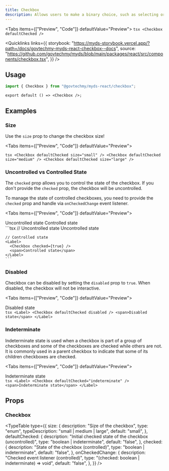 ```yaml
---
title: Checkbox
description: Allows users to make a binary choice, such as selecting or not selecting an option. It is commonly used in forms, settings, and filters to capture user input and preferences.
---
```



<Tabs items={["Preview", "Code"]} defaultValue="Preview">
  <Tab value="Preview" className="not-prose flex justify-center">
    <Checkbox defaultChecked />
  </Tab>
  <Tab value="Code">
    ```tsx
    <Checkbox defaultChecked />
    ```
  </Tab>
</Tabs>

<Quicklinks
  links={{
    storybook:
      "https://myds-storybook.vercel.app/?path=/docs/govtechmy-myds-react-checkbox--docs",
    source:
      "https://github.com/govtechmy/myds/blob/main/packages/react/src/components/checkbox.tsx",
  }}
/>

## Usage

```ts copy title="Import"
import { Checkbox } from "@govtechmy/myds-react/checkbox";
```

```tsx copy title="Anatomy"
export default () => <Checkbox />;
```

## Examples

### Size

Use the `size` prop to change the checkbox size!

<Tabs items={["Preview", "Code"]} defaultValue="Preview">
  <Tab value="Preview">
    <div className="not-prose flex flex-col items-center gap-3">
      <Checkbox defaultChecked size="small" />
      <Checkbox defaultChecked size="medium" />
      <Checkbox defaultChecked size="large" />
    </div>
  </Tab>
  <Tab value="Code">
    ```tsx
    <Checkbox defaultChecked size="small" />
    <Checkbox defaultChecked size="medium" />
    <Checkbox defaultChecked size="large" />
    ```
  </Tab>
</Tabs>

### Uncontrolled vs Controlled State

The `checked` prop allows you to control the state of the checkbox. If you don't provide the `checked` prop, the checkbox will be uncontrolled.

To manage the state of controlled checkboxes, you need to provide the `checked` prop and handle via `onCheckedChange` event listener.

<Tabs items={["Preview", "Code"]} defaultValue="Preview">
  <Tab value="Preview">
    <div className="not-prose flex flex-col items-center">
      <Label className="flex items-center gap-2">
        <Checkbox defaultChecked />
        <span>Uncontrolled state</span>
      </Label>
      <Label className="flex items-center gap-2">
        <Checkbox checked={true} />
        <span>Controlled state</span>
      </Label>
    </div>
  </Tab>
  <Tab value="Code">
    ```tsx
    // Uncontrolled state
    <Label>
      <Checkbox defaultChecked />
      <span>Uncontrolled state</span>
    </Label>

    // Controlled state
    <Label>
      <Checkbox checked={true} />
      <span>Controlled state</span>
    </Label>
    ```

  </Tab>
</Tabs>

### Disabled

Checkbox can be disabled by setting the `disabled` prop to `true`. When disabled, the checkbox will not be interactive.

<Tabs items={["Preview", "Code"]} defaultValue="Preview">
  <Tab value="Preview">
    <div className="not-prose flex justify-center">
      <Label className="flex items-center gap-2">
        <Checkbox defaultChecked disabled />
        <span>Disabled state</span>
      </Label>
    </div>
  </Tab>
  <Tab value="Code">
    ```tsx
    <Label>
      <Checkbox defaultChecked disabled />
      <span>Disabled state</span>
    </Label>
    ```
  </Tab>
</Tabs>

### Indeterminate

Indeterminate state is used when a checkbox is part of a group of checkboxes and some of the checkboxes are checked while others are not. It is commonly used in a parent checkbox to indicate that some of its children checkboxes are checked.

<Tabs items={["Preview", "Code"]} defaultValue="Preview">
  <Tab value="Preview">
    <div className="not-prose flex justify-center">
      <Label className="flex items-center gap-2">
        <Checkbox defaultChecked="indeterminate" />
        <span>Indeterminate state</span>
      </Label>
    </div>
  </Tab>
  <Tab value="Code">
    ```tsx
    <Label>
      <Checkbox defaultChecked="indeterminate" />
      <span>Indeterminate state</span>
    </Label>
    ```
  </Tab>
</Tabs>

## Props

### Checkbox

<TypeTable
  type={{
    size: {
      description: "Size of the checkbox",
      type: "enum",
      typeDescription: "small | medium | large",
      default: "small",
    },
    defaultChecked: {
      description: "Initial checked state of the checkbox (uncontrolled)",
      type: "boolean | indeterminate",
      default: "false",
    },
    checked: {
      description: "State of the checkbox (controlled)",
      type: "boolean | indeterminate",
      default: "false",
    },
    onCheckedChange: {
      description: "Checked event listener (controlled)",
      type: "(checked: boolean | indeterminate) => void",
      default: "false",
    },
  }}
/>
